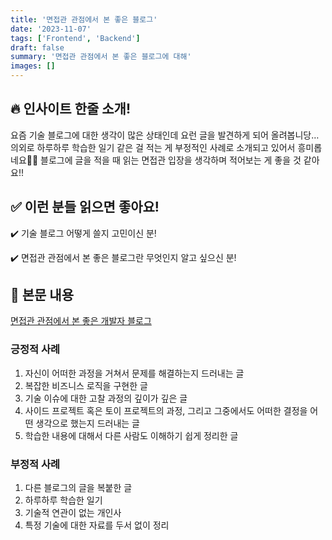 ```yaml
---
title: '면접관 관점에서 본 좋은 블로그'
date: '2023-11-07'
tags: ['Frontend', 'Backend']
draft: false
summary: '면접관 관점에서 본 좋은 블로그에 대해'
images: []
---
```


## 🔥 인사이트 한줄 소개!

요즘 기술 블로그에 대한 생각이 많은 상태인데 요런 글을 발견하게 되어 올려봅니당… 의외로 하루하루 학습한 일기 같은 걸 적는 게 부정적인 사례로 소개되고 있어서 흥미롭네요👀👀 블로그에 글을 적을 때 읽는 면접관 입장을 생각하며 적어보는 게 좋을 것 같아요!!

## ✅ 이런 분들 읽으면 좋아요!

✔️ 기술 블로그 어떻게 쓸지 고민이신 분!

✔️ 면접관 관점에서 본 좋은 블로그란 무엇인지 알고 싶으신 분!

## 🔎 본문 내용

[면접관 관점에서 본 좋은 개발자 블로그](https://f-lab.kr/blog/developer-blog-tips?utm_source=oneoneone)

### 긍정적 사례

1. 자신이 어떠한 과정을 거쳐서 문제를 해결하는지 드러내는 글
2. 복잡한 비즈니스 로직을 구현한 글
3. 기술 이슈에 대한 고찰 과정의 깊이가 깊은 글
4. 사이드 프로젝트 혹은 토이 프로젝트의 과정, 그리고 그중에서도 어떠한 결정을 어떤 생각으로 했는지 드러내는 글
5. 학습한 내용에 대해서 다른 사람도 이해하기 쉽게 정리한 글

### 부정적 사례

1. 다른 블로그의 글을 복붙한 글
2. 하루하루 학습한 일기
3. 기술적 연관이 없는 개인사
4. 특정 기술에 대한 자료를 두서 없이 정리
